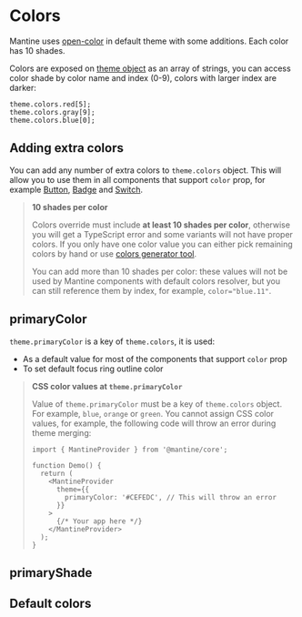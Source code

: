 

# Colors

Mantine uses [open-color](https://yeun.github.io/open-color/) in default theme with some additions.
Each color has 10 shades.

Colors are exposed on [theme object](/theming/theme-object) as an array of strings,
you can access color shade by color name and index (0-9), colors with larger index are darker:

```tsx
theme.colors.red[5];
theme.colors.gray[9];
theme.colors.blue[0];
```

## Adding extra colors

You can add any number of extra colors to `theme.colors` object.
This will allow you to use them in all components that support `color` prop, for example
[Button](/core/button), [Badge](/core/badge) and [Switch](/core/switch).

<Demo data={ThemingDemos.colorsOverride} />

> **10 shades per color**
>
> Colors override must include **at least 10 shades per color**, otherwise you will get a TypeScript error
> and some variants will not have proper colors. If you only have one color value you can either
> pick remaining colors by hand or use [colors generator tool](/colors-generator).
>
> You can add more than 10 shades per color: these values will not be used by Mantine components with default colors resolver,
> but you can still reference them by index, for example, `color="blue.11"`.

## primaryColor

`theme.primaryColor` is a key of `theme.colors`, it is used:

- As a default value for most of the components that support `color` prop
- To set default focus ring outline color

<Demo data={ThemingDemos.primaryColor} />

> **CSS color values at `theme.primaryColor`**
>
> Value of `theme.primaryColor` must be a key of `theme.colors` object. For example, `blue`, `orange` or `green`.
> You cannot assign CSS color values, for example, the following code will throw an error during theme merging:
>
> ```tsx
> import { MantineProvider } from '@mantine/core';
>
> function Demo() {
>   return (
>     <MantineProvider
>       theme={{
>         primaryColor: '#CEFEDC', // This will throw an error
>       }}
>     >
>       {/* Your app here */}
>     </MantineProvider>
>   );
> }
> ```

## primaryShade

<Demo data={ThemingDemos.primaryShadeConfigurator} />

## Default colors

<ThemeColors />
